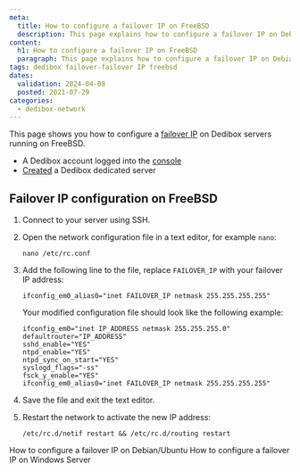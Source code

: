 ```yaml
---
meta:
  title: How to configure a failover IP on FreeBSD
  description: This page explains how to configure a failover IP on Debian or FreeBSD.
content:
  h1: How to configure a failover IP on FreeBSD
  paragraph: This page explains how to configure a failover IP on Debian or FreeBSD.
tags: dedibox failover-failover IP freebsd
dates:
  validation: 2024-04-08
  posted: 2021-07-29
categories:
  - dedibox-network
---
```


This page shows you how to configure a [failover IP](/dedibox-network/ip-failover/concepts/#failover-ips) on Dedibox servers running on FreeBSD.

<Macro id="requirements" />

- A Dedibox account logged into the [console](https://console.online.net)
- [Created](/dedibox/dedicated-servers/how-to/order-a-server) a Dedibox dedicated server

## Failover IP configuration on FreeBSD

1. Connect to your server using SSH.
2. Open the network configuration file in a text editor, for example `nano`:
    ```
    nano /etc/rc.conf
    ```
3. Add the following line to the file, replace `FAILOVER_IP` with your failover IP address:
    ```
    ifconfig_em0_alias0="inet FAILOVER_IP netmask 255.255.255.255"
    ```

    Your modified configuration file should look like the following example:

    ```
    ifconfig_em0="inet IP_ADDRESS netmask 255.255.255.0"
    defaultrouter="IP_ADDRESS"
    sshd_enable="YES"
    ntpd_enable="YES"
    ntpd_sync_on_start="YES"
    syslogd_flags="-ss"
    fsck_y_enable="YES"
    ifconfig_em0_alias0="inet FAILOVER_IP netmask 255.255.255.255"
    ```
4. Save the file and exit the text editor.
5. Restart the network to activate the new IP address:
    ```
    /etc/rc.d/netif restart && /etc/rc.d/routing restart
    ```


<Navigation title="See also">
  <PreviousButton to="/dedibox-network/ip-failover/how-to/configure-debian-ubuntu">How to configure a failover IP on Debian/Ubuntu</PreviousButton>
  <NextButton to="/dedibox-network/ip-failover/how-to/configure-windows">How to configure a failover IP on Windows Server</NextButton>
</Navigation>